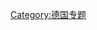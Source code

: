 {{catmore1|[[Wikipedia:德国专题|Wikipedia:德国专题]]}}{{Articles by Importance|topic=德国|project=德国|format=toc}}{{Wikipedia category}}{{emptycat}}
[[Category:德国专题|Category:德国专题]]